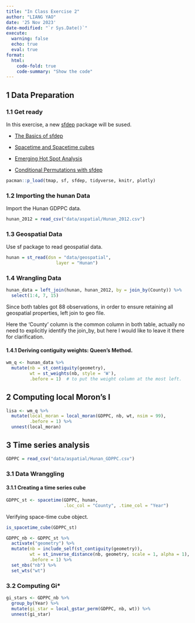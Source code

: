 ```yaml
---
title: "In Class Exercise 2"
author: "LIANG YAO"
date: '25 Nov 2023'
date-modified: "`r Sys.Date()`"
execute: 
  warning: false
  echo: true
  eval: true
format: 
  html: 
    code-fold: true
    code-summary: "Show the code"
---
```


## **1 Data Preparation**

### **1.1 Get ready**

In this exercise, a new [sfdep](https://sfdep.josiahparry.com/) package will be sused.

-   [The Basics of sfdep](https://sfdep.josiahparry.com/articles/basics-of-sfdep)

-   [Spacetime and Spacetime cubes](https://sfdep.josiahparry.com/articles/spacetime-s3)

-   [Emerging Hot Spot Analysis](https://sfdep.josiahparry.com/articles/understanding-emerging-hotspots)

-   [Conditional Permutations with sfdep](https://sfdep.josiahparry.com/articles/conditional-permutation)

```r
pacman::p_load(tmap, sf, sfdep, tidyverse, knitr, plotly)
```

### **1.2 Importing the hunan Data**

Import the Hunan GDPPC data.

```r
hunan_2012 = read_csv("data/aspatial/Hunan_2012.csv")
```

### **1.3 Geospatial Data**

Use sf package to read geospatial data.

```r
hunan = st_read(dsn = "data/geospatial",
                   layer = "Hunan")
```

### **1.4 Wrangling Data**

```r
hunan_data = left_join(hunan, hunan_2012, by = join_by(County)) %>%
  select(1:4, 7, 15)
```

::: callout-notice
Since both tables got 88 observations, in order to ensure retaining all geospatial properties, left join to geo file.

Here the 'County' column is the common column in both table, actually no need to explicitly identify the join_by, but here I would like to leave it there for clarification.
:::

#### **1.4.1 Deriving contiguity weights: Queen's Method.**

```r
wm_q <- hunan_data %>%
  mutate(nb = st_contiguity(geometry),
         wt = st_weights(nb, style = 'W'),  
         .before = 1)  # to put the weight column at the most left.
```

## **2 Computing local Moron's I**

```r
lisa <- wm_q %>%
  mutate(local_moran = local_moran(GDPPC, nb, wt, nsim = 99),
         .before = 1) %>%
  unnest(local_moran)
```

## **3 Time series analysis**

```r
GDPPC = read_csv("data/aspatial/Hunan_GDPPC.csv")
```

### **3.1 Data Wranggling**

#### **3.1.1 Creating a time series cube**

```r
GDPPC_st <- spacetime(GDPPC, hunan, 
                      .loc_col = "County", .time_col = "Year")
```

Verifying space-time cube object.

```r
is_spacetime_cube(GDPPC_st)
```

```r
GDPPC_nb <- GDPPC_st %>%
  activate("geometry") %>%
  mutate(nb = include_self(st_contiguity(geometry)),
         wt = st_inverse_distance(nb, geometry, scale = 1, alpha = 1),
         .before = 1) %>%
  set_nbs("nb") %>%
  set_wts("wt")
```

### **3.2 Computing Gi\***

```r
gi_stars <- GDPPC_nb %>%
  group_by(Year) %>%
  mutate(gi_star = local_gstar_perm(GDPPC, nb, wt)) %>%
  unnest(gi_star)
```
